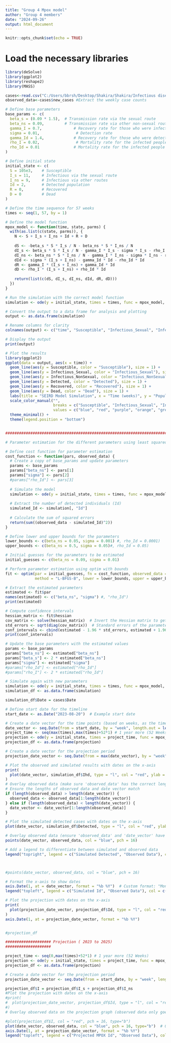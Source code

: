 ---
title: "Group 4 Mpox model"
author: "Group 4 members"
date: "2024-09-26"
output: html_document
---

```{r setup, include=FALSE}
knitr::opts_chunk$set(echo = TRUE)
```



# Load the necessary libraries

```{r}

library(deSolve)
library(ggplot2)
library(reshape2)
library(MASS)

```




```{r}

cases<-read.csv("C:/Users/bbrsh/Desktop/Shakira/Shakira/Infectious diseases modelling opportunity Kwame Nkuruma/Hands On/Group_4/MPox_docs/Mpox_data/mpox_2024.csv")
observed_data<-cases$new_cases #Extract the weekly case counts

```




```{r}

# Define base parameters
base_params <- c(
  beta_s = (0.09 * 1.5),  # Transmission rate via the sexual route
  beta_ns = 0.09,         # Transmission rate via other non-sexual routes
  gamma_I = 0.7,              # Recovery rate for those who were infectious and remained in the general population
  sigma = 0.01,                # Detection rate
  gamma_Id = 1.4,             # Recovery rate for those who were detected
  rho_I = 0.02,                # Mortality rate for the infected people in the community
  rho_Id = 0.01               # Mortality rate for the infected people that were detected and isolated
)

# Define initial state
initial_state <- c(
  S = 105e3,    # Susceptible
  I_s = 11,     # Infectious via the sexual route
  I_ns = 9,     # Infectious via other routes
  Id = 2,       # Detected population
  R = 0,        # Recovered
  D = 0         # Dead
)

# Define the time sequence for 57 weeks
times <- seq(1, 57, by = 1)

# Define the model function
mpox_model <- function(time, state, parms) {
  with(as.list(c(state, parms)), {
    N <- S + I_s + I_ns + Id + R + D
    
    dS <- -beta_s * S * I_s / N - beta_ns * S * I_ns / N
    dI_s <- beta_s * S * I_s / N - gamma_I * I_s - sigma * I_s - rho_I * I_s
    dI_ns <- beta_ns * S * I_ns / N - gamma_I * I_ns - sigma * I_ns - rho_I * I_ns
    dId <- sigma * (I_s + I_ns) - gamma_Id * Id - rho_Id * Id
    dR <- gamma_I * (I_s + I_ns) + gamma_Id * Id
    dD <- rho_I * (I_s + I_ns) + rho_Id * Id
    
    return(list(c(dS, dI_s, dI_ns, dId, dR, dD)))
  })
}

# Run the simulation with the correct model function
simulation <- ode(y = initial_state, times = times, func = mpox_model, parms = base_params)

# Convert the output to a data frame for analysis and plotting
output <- as.data.frame(simulation)

# Rename columns for clarity
colnames(output) <- c("time", "Susceptible", "Infectious_Sexual", "Infectious_NonSexual", "Detected", "Recovered", "Dead")

# Display the output
print(output)

# Plot the results
library(ggplot2)
ggplot(data = output, aes(x = time)) +
  geom_line(aes(y = Susceptible, color = "Susceptible"), size = 1) +
  geom_line(aes(y = Infectious_Sexual, color = "Infectious_Sexual"), size = 1) +
  geom_line(aes(y = Infectious_NonSexual, color = "Infectious_NonSexual"), size = 1) +
  geom_line(aes(y = Detected, color = "Detected"), size = 1) +
  geom_line(aes(y = Recovered, color = "Recovered"), size = 1) +
  geom_line(aes(y = Dead, color = "Dead"), size = 1) +
  labs(title = "SEIRD Model Simulation", x = "Time (weeks)", y = "Population") +
  scale_color_manual("", 
                     breaks = c("Susceptible", "Infectious_Sexual", "Infectious_NonSexual", "Detected", "Recovered", "Dead"),
                     values = c("blue", "red", "purple", "orange", "green", "black")) +
  theme_minimal() +
  theme(legend.position = "bottom")


#############################################################################################################

# Parameter estimation for the different parameters using least squared method

# Define cost function for parameter estimation
cost_function <- function(pars, observed_data) {
  # Create a copy of base_params and update parameters
  params <- base_params
  params["beta_ns"] <- pars[1]
  params["sigma"] <- pars[2]
  #params["rho_Id"] <- pars[3]
  
  # Simulate the model
  simulation <- ode(y = initial_state, times = times, func = mpox_model, parms = params)
  
  # Extract the number of detected individuals (Id)
  simulated_Id <- simulation[, "Id"]
  
  # Calculate the sum of squared errors
  return(sum((observed_data - simulated_Id)^2))
}

# Define lower and upper bounds for the parameters
lower_bounds <- c(beta_ns = 0.05, sigma = 0.001) #, rho_Id = 0.0001)
upper_bounds <- c(beta_ns = 0.5, sigma = 0.05)#, rho_Id = 0.05)

# Initial guesses for the parameters to be estimated
initial_guesses <- c(beta_ns = 0.09, sigma = 0.01)

# Perform parameter estimation using optim with bounds
fit <- optim(par = initial_guesses, fn = cost_function, observed_data = observed_data, 
             method = "L-BFGS-B", lower = lower_bounds, upper = upper_bounds, hessian = TRUE)

# Extract the estimated parameters
estimated <- fit$par
names(estimated) <- c("beta_ns", "sigma") #, "rho_Id")
print(estimated)

# Compute confidence intervals
hessian_matrix <- fit$hessian
cov_matrix <- solve(hessian_matrix)  # Invert the Hessian matrix to get the covariance matrix
std_errors <- sqrt(diag(cov_matrix))  # Standard errors of the parameters
conf_intervals <- cbind(estimated - 1.96 * std_errors, estimated + 1.96 * std_errors)
print(conf_intervals)

# Update the base parameters with the estimated values
params <- base_params
params["beta_ns"] <- estimated["beta_ns"]
params["beta_s"] <- 2 * estimated["beta_ns"]
params["sigma"] <- estimated["sigma"]
#params["rho_Id"] <- estimated["rho_Id"]
#params["rho_I"] <- 2 * estimated["rho_Id"]


```


############################################################################################################
##########################################################################################################

```{r}
# Simulate again with new parameters
simulation <- ode(y = initial_state, times = times, func = mpox_model, parms = params)
simulation_df <- as.data.frame(simulation)

simulation_df$Date = cases$Date

# Define start date for the timeline
start_date <- as.Date("2023-08-20")  # Example start date

# Create a date vector for the time points (based on weeks, as the time vector is weekly)
date_vector <- seq.Date(from = start_date, by = "week", length.out = length(times))
project_time <- seq(max(times),max(times)+52*1) # 1 year more (52 Weeks)
projection <- ode(y = initial_state, times = project_time, func = mpox_model, parms = params)
projection_df <- as.data.frame(projection)

# Create a date vector for the projection period
projection_date_vector <- seq.Date(from = max(date_vector), by = "week", length.out = length(project_time))

# Plot the observed and simulated results with dates on the x-axis
print(
  plot(date_vector, simulation_df$Ihd, type = "l", col = "red", ylab = "Detected Infected Humans (Id)", xlab = "Date", xaxt = "n")
)
# Overlay observed data (make sure 'observed_data' has the correct length)
# Ensure the lengths of observed data and date vector match
if (length(observed_data) > length(date_vector)) {
  observed_data <- observed_data[1:length(date_vector)]
} else if (length(observed_data) < length(date_vector)) {
  date_vector <- date_vector[1:length(observed_data)]
}

# Plot the simulated detected cases with dates on the x-axis
plot(date_vector, simulation_df$Detected, type = "l", col = "red", ylab = "Detected Infected Humans (Id)", xlab = "Date")

# Overlay observed data (ensure 'observed_data' and 'date_vector' have the same length)
points(date_vector, observed_data, col = "blue", pch = 16)

# Add a legend to differentiate between simulated and observed data
legend("topright", legend = c("Simulated Detected", "Observed Data"), col = c("red", "blue"), lty = 1, pch = c(NA, 16))



#points(date_vector, observed_data, col = "blue", pch = 16)

# Format the x-axis to show dates
axis.Date(1, at = date_vector, format = "%b %Y")  # Custom format: "Month Year"
legend("topleft", legend = c("Simulated Id", "Observed Data"), col = c("red", "blue"), lty = c(1, NA), pch=c(NA,16))

# Plot the projection with dates on the x-axis
print(
  plot(projection_date_vector, projection_df$Id, type = "l", col = "red", ylab = "Projected detected Infected Humans (Id)", xlab = "Date", xaxt = "n")
)
axis.Date(1, at = projection_date_vector, format = "%b %Y")


#projection_df

```



###########################################################################################################

```{r}

#################### Projection ( 2023 to 2025)
#################### 

project_time <- seq(0,max(times)+52*1) # 1 year more (52 Weeks)
projection <- ode(y = initial_state, times = project_time, func = mpox_model, parms = params)
projection_df <- as.data.frame(projection)

# Create a date vector for the projection period
projection_date_vector <- seq.Date(from = start_date, by = "week", length.out = length(project_time))

projection_df$I = projection_df$I_s + projection_df$I_ns
#Plot the projection with dates on the x-axis
#print(
#  plot(projection_date_vector, projection_df$Id, type = "l", col = "red", ylab = "Projected Detected #Infected Humans (Id)", xlab = "Date", xaxt = "n")
#)
# Overlay observed data on the projection graph (observed data only goes to the current time)

#plot(projection_df$I, col = "red", pch = 16, type="b")
plot(date_vector, observed_data, col = "blue", pch = 16, type="b")  # Observed data only goes up to current time
axis.Date(1, at = projection_date_vector, format = "%b %Y")
legend("topleft", legend = c("Projected MPOX Id", "Observed Data"), col = c("red", "blue"), lty = c(1, NA), pch=c(NA,16))


```





